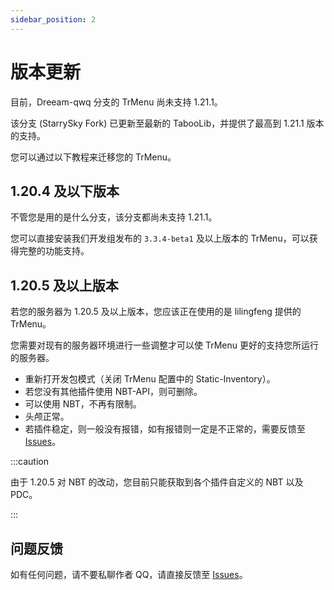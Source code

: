 ```yaml
---
sidebar_position: 2
---
```


# 版本更新

目前，Dreeam-qwq 分支的 TrMenu 尚未支持 1.21.1。

该分支 (StarrySky Fork) 已更新至最新的 TabooLib，并提供了最高到 1.21.1 版本的支持。

您可以通过以下教程来迁移您的 TrMenu。

## 1.20.4 及以下版本

不管您是用的是什么分支，该分支都尚未支持 1.21.1。

您可以直接安装我们开发组发布的 `3.3.4-beta1` 及以上版本的 TrMenu，可以获得完整的功能支持。

## 1.20.5 及以上版本

若您的服务器为 1.20.5 及以上版本，您应该正在使用的是 lilingfeng 提供的 TrMenu。

您需要对现有的服务器环境进行一些调整才可以使 TrMenu 更好的支持您所运行的服务器。

- 重新打开发包模式（关闭 TrMenu 配置中的 Static-Inventory）。
- 若您没有其他插件使用 NBT-API，则可删除。
- 可以使用 NBT，不再有限制。
- 头颅正常。
- 若插件稳定，则一般没有报错，如有报错则一定是不正常的，需要反馈至 [Issues](https://github.com/MCStarrySky/TrMenu/issues)。

:::caution

由于 1.20.5 对 NBT 的改动，您目前只能获取到各个插件自定义的 NBT 以及 PDC。

:::

## 问题反馈

如有任何问题，请不要私聊作者 QQ，请直接反馈至 [Issues](https://github.com/MCStarrySky/TrMenu/issues)。
